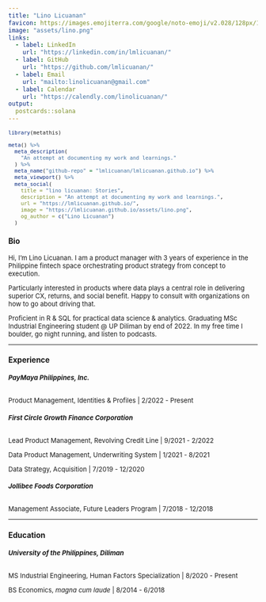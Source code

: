 ```yaml
---
title: "Lino Licuanan"
favicon: https://images.emojiterra.com/google/noto-emoji/v2.028/128px/1f44b.png
image: "assets/lino.png"
links:
  - label: LinkedIn
    url: "https://linkedin.com/in/lmlicuanan/"
  - label: GitHub
    url: "https://github.com/lmlicuanan/"
  - label: Email
    url: "mailto:linolicuanan@gmail.com"
  - label: Calendar
    url: "https://calendly.com/linolicuanan/"
output:
  postcards::solana
---
```


<head>
<!-- Global site tag (gtag.js) - Google Analytics -->
<script async src="https://www.googletagmanager.com/gtag/js?id=G-9MHZYW9421"></script>
<script>
  window.dataLayer = window.dataLayer || [];
  function gtag(){dataLayer.push(arguments);}
  gtag('js', new Date());

  gtag('config', 'G-9MHZYW9421');
</script>
</head>

<font size="2">

```r
library(metathis)

meta() %>%
  meta_description(
    "An attempt at documenting my work and learnings."
  ) %>% 
  meta_name("github-repo" = "lmlicuanan/lmlicuanan.github.io") %>% 
  meta_viewport() %>% 
  meta_social(
    title = "lino licuanan: Stories",
    description = "An attempt at documenting my work and learnings.",
    url = "https://lmlicuanan.github.io/",
    image = "https://lmlicuanan.github.io/assets/lino.png",
    og_author = c("Lino Licuanan")
  )
```

### Bio

Hi, I'm Lino Licuanan. I am a product manager with 3 years of experience in the Philippine fintech space orchestrating product strategy from concept to execution.

Particularly interested in products where data plays a central role in delivering superior CX, returns, and social benefit. Happy to consult with organizations on how to go about driving that.

Proficient in R & SQL for practical data science & analytics. Graduating MSc Industrial Engineering student @ UP Diliman by end of 2022. In my free time I boulder, go night running, and listen to podcasts.
 
---

### Experience

###### **PayMaya Philippines, Inc.**

Product Management, Identities & Profiles | 2/2022 - Present

###### **First Circle Growth Finance Corporation**

Lead Product Management, Revolving Credit Line | 9/2021 - 2/2022

Data Product Management, Underwriting System | 1/2021 - 8/2021

Data Strategy, Acquisition | 7/2019 - 12/2020

###### **Jollibee Foods Corporation**

Management Associate, Future Leaders Program | 7/2018 - 12/2018

---

### Education

###### **University of the Philippines, Diliman**

MS Industrial Engineering, Human Factors Specialization | 8/2020 - Present

BS Economics, *magna cum laude* | 8/2014 - 6/2018

</font>